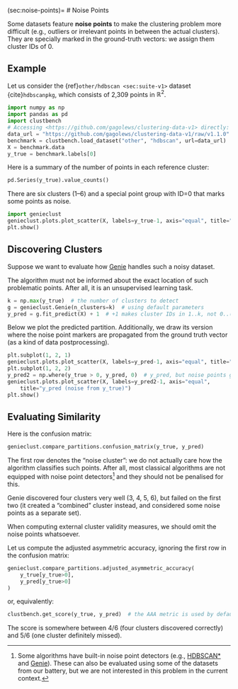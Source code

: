 (sec:noise-points)=
# Noise Points


Some datasets feature **noise points**
to make the clustering problem more difficult
(e.g., outliers or irrelevant points in between the actual clusters).
They are specially marked in the ground-truth vectors:
we assign them cluster IDs of 0.


## Example

Let us consider the {ref}`other/hdbscan <sec:suite-v1>` dataset
{cite}`hdbscanpkg`, which consists of 2,309 points in $\mathbb{R}^2$.

```python
import numpy as np
import pandas as pd
import clustbench
# Accessing <https://github.com/gagolews/clustering-data-v1> directly:
data_url = "https://github.com/gagolews/clustering-data-v1/raw/v1.1.0"
benchmark = clustbench.load_dataset("other", "hdbscan", url=data_url)
X = benchmark.data
y_true = benchmark.labels[0]
```

Here is a summary of the number of points in each reference cluster:

```python
pd.Series(y_true).value_counts()
```

There are six clusters (1–6) and a special point group with ID=0
that marks some points as noise.

```python
import genieclust
genieclust.plots.plot_scatter(X, labels=y_true-1, axis="equal", title="y_true")
plt.show()
```

## Discovering Clusters

Suppose we want to evaluate how [Genie](https://genieclust.gagolewski.com)
handles such a noisy dataset.

::::{important}
The algorithm must
not be informed about the exact location of such problematic points.
After all, it is an unsupervised learning task.
::::


```python
k = np.max(y_true)  # the number of clusters to detect
g = genieclust.Genie(n_clusters=k)  # using default parameters
y_pred = g.fit_predict(X) + 1  # +1 makes cluster IDs in 1..k, not 0..(k-1)
```

Below we plot the predicted partition.
Additionally, we draw its version where the
noise point markers are propagated from the ground truth vector
(as a kind of data postprocessing).


```python
plt.subplot(1, 2, 1)
genieclust.plots.plot_scatter(X, labels=y_pred-1, axis="equal", title="y_pred")
plt.subplot(1, 2, 2)
y_pred2 = np.where(y_true > 0, y_pred, 0)  # y_pred, but noise points get ID=0
genieclust.plots.plot_scatter(X, labels=y_pred2-1, axis="equal",
    title="y_pred (noise from y_true)")
plt.show()
```


## Evaluating Similarity

Here is the confusion matrix:

```python
genieclust.compare_partitions.confusion_matrix(y_true, y_pred)
```

The first row denotes the "noise cluster": we do not actually
care how the algorithm classifies such points. After all, most classical
algorithms are not equipped with noise point detectors[^footnoisedetect]
and they should not be penalised for this.

Genie discovered four clusters very well (3, 4, 5, 6),
but failed on the first two (it created a "combined" cluster instead,
and considered some noise points as a separate set).


::::{important}
When computing external cluster validity measures,
we should omit the noise points whatsoever.
::::


Let us compute the adjusted asymmetric accuracy,
ignoring the first row in the confusion matrix:

```python
genieclust.compare_partitions.adjusted_asymmetric_accuracy(
    y_true[y_true>0],
    y_pred[y_true>0]
)
```

or, equivalently:

```python
clustbench.get_score(y_true, y_pred)  # the AAA metric is used by default
```

The score is somewhere between 4/6 (four clusters discovered correctly)
and 5/6 (one cluster definitely missed).




[^footnoisedetect]: Some algorithms have built-in noise point detectors
    (e.g., [HDBSCAN\*](https://hdbscan.readthedocs.io/en/latest/)
    and [Genie](https://genieclust.gagolewski.com)).
    These can also be evaluated using some of the datasets from our battery,
    but we are not interested in this problem in the current context.

